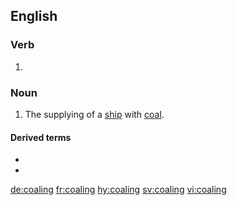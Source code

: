==English==

===Verb===
{{head|en|present participle}}

# {{present participle of|coal|lang=en|nocat=1}}

===Noun===
{{en-noun}}

# The supplying of a [[ship]] with [[coal]].

====Derived terms====
* {{l|en|coaling station}}
* {{l|en|coaling tower}}

[[de:coaling]]
[[fr:coaling]]
[[hy:coaling]]
[[sv:coaling]]
[[vi:coaling]]